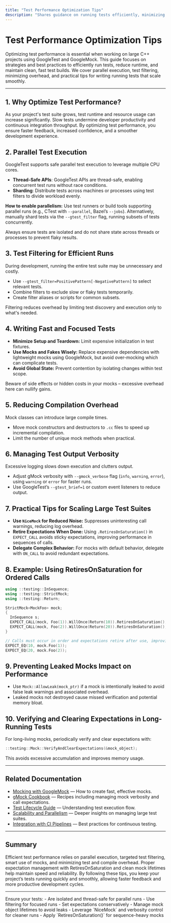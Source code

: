 ```yaml
---
title: "Test Performance Optimization Tips"
description: "Shares guidance on running tests efficiently, minimizing runtime, and optimizing test execution for large projects. Discusses parallel execution, test filtering, and best practices for clean fast builds."
---
```


# Test Performance Optimization Tips

Optimizing test performance is essential when working on large C++ projects using GoogleTest and GoogleMock. This guide focuses on strategies and best practices to efficiently run tests, reduce runtime, and maintain clean, fast test builds. We cover parallel execution, test filtering, minimizing overhead, and practical tips for writing running tests that scale smoothly.

---

## 1. Why Optimize Test Performance?

As your project's test suite grows, test runtime and resource usage can increase significantly. Slow tests undermine developer productivity and continuous integration throughput. By optimizing test performance, you ensure faster feedback, increased confidence, and a smoother development experience.


## 2. Parallel Test Execution

GoogleTest supports safe parallel test execution to leverage multiple CPU cores.

- **Thread-Safe APIs**: GoogleTest APIs are thread-safe, enabling concurrent test runs without race conditions.
- **Sharding**: Distribute tests across machines or processes using test filters to divide workload evenly.

**How to enable parallelism:**
Use test runners or build tools supporting parallel runs (e.g., CTest with `--parallel`, Bazel’s `--jobs`). Alternatively, manually shard tests via the `--gtest_filter` flag, running subsets of tests concurrently.

<Tip>
Always ensure tests are isolated and do not share state across threads or processes to prevent flaky results.
</Tip>

## 3. Test Filtering for Efficient Runs

During development, running the entire test suite may be unnecessary and costly.

- Use `--gtest_filter=PositivePattern[-NegativePattern]` to select relevant tests.
- Combine filters to exclude slow or flaky tests temporarily.
- Create filter aliases or scripts for common subsets.

<Note>
Filtering reduces overhead by limiting test discovery and execution only to what's needed.
</Note>

## 4. Writing Fast and Focused Tests

- **Minimize Setup and Teardown:** Limit expensive initialization in test fixtures.
- **Use Mocks and Fakes Wisely:** Replace expensive dependencies with lightweight mocks using GoogleMock, but avoid over-mocking which can complicate tests.
- **Avoid Global State:** Prevent contention by isolating changes within test scope.

<Warning>
Beware of side effects or hidden costs in your mocks – excessive overhead here can nullify gains.
</Warning>

## 5. Reducing Compilation Overhead

Mock classes can introduce large compile times.

- Move mock constructors and destructors to `.cc` files to speed up incremental compilation.
- Limit the number of unique mock methods when practical.

## 6. Managing Test Output Verbosity

Excessive logging slows down execution and clutters output.

- Adjust gMock verbosity with `--gmock_verbose` flag (`info`, `warning`, `error`), using `warning` or `error` for faster runs.
- Use GoogleTest’s `--gtest_brief=1` or custom event listeners to reduce output.

## 7. Practical Tips for Scaling Large Test Suites

- **Use `NiceMock` for Reduced Noise:** Suppresses uninteresting call warnings, reducing log overhead.
- **Retire Expectations When Done:** Using `.RetiresOnSaturation()` in `EXPECT_CALL` avoids sticky expectations, improving performance in sequences of calls.
- **Delegate Complex Behavior:** For mocks with default behavior, delegate with `ON_CALL` to avoid redundant expectations.

## 8. Example: Using RetiresOnSaturation for Ordered Calls

```cpp
using ::testing::InSequence;
using ::testing::StrictMock;
using ::testing::Return;

StrictMock<MockFoo> mock;
{
  InSequence s;
  EXPECT_CALL(mock, Foo(1)).WillOnce(Return(10)).RetiresOnSaturation();
  EXPECT_CALL(mock, Foo(2)).WillOnce(Return(20)).RetiresOnSaturation();
}

// Calls must occur in order and expectations retire after use, improving matching performance.
EXPECT_EQ(10, mock.Foo(1));
EXPECT_EQ(20, mock.Foo(2));
```

## 9. Preventing Leaked Mocks Impact on Performance

- Use `Mock::AllowLeak(mock_ptr)` if a mock is intentionally leaked to avoid false leak warnings and associated overhead.
- Leaked mocks not destroyed cause missed verification and potential memory bloat.

## 10. Verifying and Clearing Expectations in Long-Running Tests

For long-living mocks, periodically verify and clear expectations with:

```cpp
::testing::Mock::VerifyAndClearExpectations(&mock_object);
```

This avoids excessive accumulation and improves memory usage.

---

## Related Documentation

- [Mocking with GoogleMock](https://google.github.io/googletest/guides/core-workflows/mocking-with-gmock.html) — How to create fast, effective mocks.
- [gMock Cookbook](https://google.github.io/googletest/gmock_cook_book.html) — Recipes including managing mock verbosity and call expectations.
- [Test Lifecycle Guide](https://google.github.io/googletest/concepts/core-architecture/test-lifecycle.html) — Understanding test execution flow.
- [Scalability and Parallelism](https://google.github.io/googletest/concepts/data-performance-scalability/scalability-parallelism.html) — Deeper insights on managing large test suites.
- [Integration with CI Pipelines](https://google.github.io/googletest/overview/integration-and-ecosystem/integration-overview.html) — Best practices for continuous testing.

---

## Summary
Efficient test performance relies on parallel execution, targeted test filtering, smart use of mocks, and minimizing test and compile overhead. Proper expectation management with RetiresOnSaturation and clean mock lifetimes help maintain speed and reliability. By following these tips, you keep your project’s tests running quickly and smoothly, allowing faster feedback and more productive development cycles.

---

<Check>
Ensure your tests:
- Are isolated and thread-safe for parallel runs
- Use filtering for focused runs
- Set expectations conservatively
- Manage mock object lifetimes to avoid leaks
- Leverage `NiceMock` and verbosity control for cleaner runs
- Apply `RetiresOnSaturation()` for sequence-heavy mocks
</Check>
